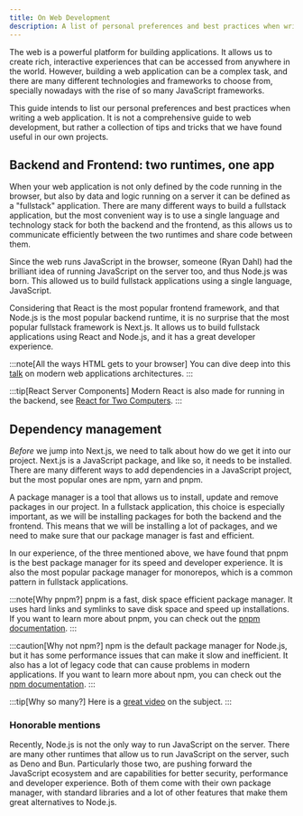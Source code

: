 ```yaml
---
title: On Web Development
description: A list of personal preferences and best practices when writing a web application.
---
```


The web is a powerful platform for building applications. It allows us to create rich, interactive experiences that can be accessed from anywhere in the world.
However, building a web application can be a complex task, and there are many different technologies and frameworks to choose from, specially nowadays with the rise of
so many JavaScript frameworks.

This guide intends to list our personal preferences and best practices when writing a web application. It is not a comprehensive guide to web development, but rather
a collection of tips and tricks that we have found useful in our own projects.

## Backend and Frontend: two runtimes, one app

When your web application is not only defined by the code running in the browser, but also by data and logic running on a server it can be defined as a "fullstack"
application. There are many different ways to build a fullstack application, but the most convenient way is to use a single language and technology stack for both the
backend and the frontend, as this allows us to communicate efficiently between the two runtimes and share code between them.

Since the web runs JavaScript in the browser, someone (Ryan Dahl) had the brilliant idea of running JavaScript on the server too, and thus Node.js was born.
This allowed us to build fullstack applications using a single language, JavaScript.

Considering that React is the most popular frontend framework, and that Node.js is the most popular backend runtime, it is no surprise that the most popular fullstack
framework is Next.js. It allows us to build fullstack applications using React and Node.js, and it has a great developer experience.

:::note[All the ways HTML gets to your browser]
You can dive deep into this [talk](https://youtu.be/Cifkb-ZVps4?si=-Tbnuf7tk-JZVkE1) on modern web applications architectures.
:::

:::tip[React Server Components]
Modern React is also made for running in the backend, see [React for Two Computers](https://overreacted.io/react-for-two-computers/).
:::

## Dependency management

_Before_ we jump into Next.js, we need to talk about how do we get it into our project. Next.js is a JavaScript package, and like so, it needs to be installed. There are many different ways to add dependencies in a JavaScript project, but the most popular ones are npm, yarn and pnpm.

A package manager is a tool that allows us to install, update and remove packages in our project. In a fullstack application, this choice is especially important, as we will be installing packages for both the backend and the frontend. This means that we will be installing a lot of packages, and we need to make sure that our package manager is fast and efficient.

In our experience, of the three mentioned above, we have found that pnpm is the best package manager for its speed and developer experience. It is also the most popular package manager for monorepos, which is a common pattern in fullstack applications.

:::note[Why pnpm?]
pnpm is a fast, disk space efficient package manager. It uses hard links and symlinks to save disk space and speed up installations. If you want to learn more about pnpm, you can check out the [pnpm documentation](https://pnpm.io/).
:::

:::caution[Why not npm?]
npm is the default package manager for Node.js, but it has some performance issues that can make it slow and inefficient. It also has a lot of legacy code that can cause problems in modern applications. If you want to learn more about npm, you can check out the [npm documentation](https://docs.npmjs.com/).
:::

:::tip[Why so many?]
Here is a [great video](https://youtu.be/ZIKDJBrk56k) on the subject.
:::

### Honorable mentions

Recently, Node.js is not the only way to run JavaScript on the server. There are many other runtimes that allow us to run JavaScript on the server, such as Deno and Bun. Particularly those two, are pushing forward the JavaScript ecosystem and are capabilities for better security, performance and developer experience. Both of them come with their own package manager, with standard libraries and a lot of other features that make them great alternatives to Node.js.
